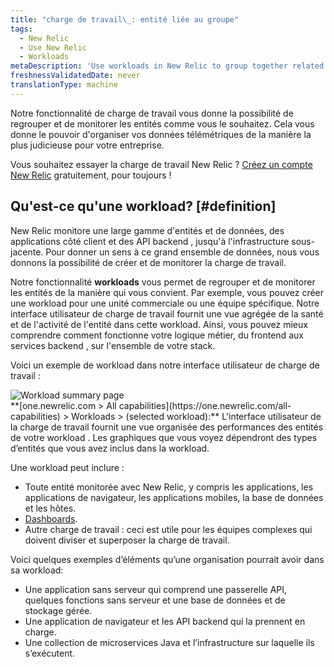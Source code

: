 ```yaml
---
title: "charge de travail\_: entité liée au groupe"
tags:
  - New Relic
  - Use New Relic
  - Workloads
metaDescription: 'Use workloads in New Relic to group together related entities that make up a business unit or team unit, making it easier to isolate and troubleshoot issues.'
freshnessValidatedDate: never
translationType: machine
---
```


Notre fonctionnalité de charge de travail vous donne la possibilité de regrouper et de monitorer les entités comme vous le souhaitez. Cela vous donne le pouvoir d&apos;organiser vos données télémétriques de la manière la plus judicieuse pour votre entreprise.

Vous souhaitez essayer la charge de travail New Relic ? [Créez un compte New Relic](https://newrelic.com/signup) gratuitement, pour toujours !

## Qu&apos;est-ce qu&apos;une workload? [#definition]

New Relic monitore une large gamme d&apos;entités et de données, des applications côté client et des API backend , jusqu&apos;à l&apos;infrastructure sous-jacente. Pour donner un sens à ce grand ensemble de données, nous vous donnons la possibilité de créer et de monitorer la charge de travail.

Notre fonctionnalité <DNT>**workloads**</DNT> vous permet de regrouper et de monitorer les entités de la manière qui vous convient. Par exemple, vous pouvez créer une workload pour une unité commerciale ou une équipe spécifique. Notre interface utilisateur de charge de travail fournit une vue agrégée de la santé et de l&apos;activité de l&apos;entité dans cette workload. Ainsi, vous pouvez mieux comprendre comment fonctionne votre logique métier, du frontend aux services backend , sur l&apos;ensemble de votre stack.

Voici un exemple de workload dans notre interface utilisateur de charge de travail :

<img title="Workload summary page" alt="Workload summary page" src="/images/workloads_screenshot-crop_workload-summary-page.webp" />

<figcaption>
  <DNT>**[one.newrelic.com &gt; All capabilities](https://one.newrelic.com/all-capabilities) &gt; Workloads &gt; (selected workload):**</DNT> L&apos;interface utilisateur de la charge de travail fournit une vue organisée des performances des entités de votre workload . Les graphiques que vous voyez dépendront des types d’entités que vous avez inclus dans la workload.
</figcaption>

Une workload peut inclure :

* Toute entité monitorée avec New Relic, y compris les applications, les applications de navigateur, les applications mobiles, la base de données et les hôtes.
* [Dashboards](/docs/dashboards/new-relic-one-dashboards/get-started/introduction-new-relic-one-dashboards).
* Autre charge de travail : ceci est utile pour les équipes complexes qui doivent diviser et superposer la charge de travail.

Voici quelques exemples d’éléments qu’une organisation pourrait avoir dans sa workload:

* Une application sans serveur qui comprend une passerelle API, quelques fonctions sans serveur et une base de données et de stockage gérée.
* Une application de navigateur et les API backend qui la prennent en charge.
* Une collection de microservices Java et l’infrastructure sur laquelle ils s’exécutent.